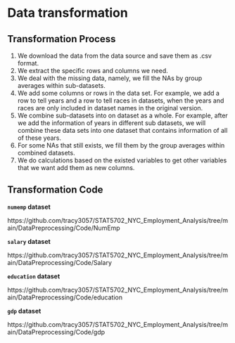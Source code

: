 # Data transformation

## Transformation Process
1. We download the data from the data source and save them as .csv format.
2. We extract the specific rows and columns we need.
3. We deal with the missing data, namely, we fill the NAs by group averages within sub-datasets.
4. We add some columns or rows in the data set. For example, we add a row to tell years and a row to tell races in datasets, when the years and races are only included in dataset names in the original version.
5. We combine sub-datasets into on dataset as a whole. For example, after we add the information of years in different sub datasets, we will combine these data sets into one dataset that contains information of all of these years.
6. For some NAs that still exists, we fill them by the group averages within combined datasets.
7. We do calculations based on the existed variables to get other variables that we want add them as new columns.

## Transformation Code

**`numemp` dataset**

https://github.com/tracy3057/STAT5702_NYC_Employment_Analysis/tree/main/DataPreprocessing/Code/NumEmp

**`salary` dataset**

https://github.com/tracy3057/STAT5702_NYC_Employment_Analysis/tree/main/DataPreprocessing/Code/Salary

**`education` dataset**

https://github.com/tracy3057/STAT5702_NYC_Employment_Analysis/tree/main/DataPreprocessing/Code/education

**`gdp` dataset**

https://github.com/tracy3057/STAT5702_NYC_Employment_Analysis/tree/main/DataPreprocessing/Code/gdp